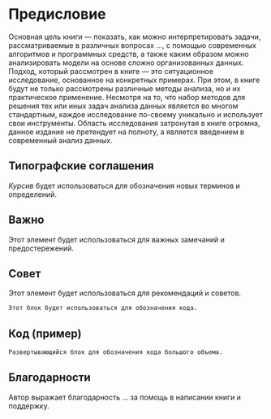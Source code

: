 # Предисловие {.unnumbered}

Основная цель книги --- показать, как можно интерпретировать задачи, рассматриваемые в различных вопросах ..., с помощью современных алгоритмов и программных средств, а также каким образом можно анализировать модели на основе сложно организованных данных. Подход, который рассмотрен в книге --- это ситуационное исследование, основанное на конкретных примерах. При этом, в книге будут не только рассмотрены различные методы анализа, но и их практическое применение. Несмотря на то, что набор методов для решения тех или иных задач анализа данных является во многом стандартным, каждое исследование по-своему уникально и использует свои инструменты. Область исследования затронутая в книге огромна, данное издание не претендует на полноту, а является введением в современный анализ данных.

## Типографские соглашения

*Курсив* будет использоваться для обозначения новых терминов и определений.

:::{.callout-important}
## Важно

Этот элемент будет использоваться для важных замечаний и предостережений.
:::

:::{.callout-tip}
## Совет

Этот элемент будет использоваться для рекомендаций и советов.
:::

```.r
Этот блок будет использоваться для обозначения кода.
```

:::{.callout-note collapse="true" icon=false}
## Код (пример)

```.r
Развертывающийся блок для обозначения кода большого объема.
```

:::

## Благодарности

Автор выражает благодарность ... за помощь в написании книги и поддержку.